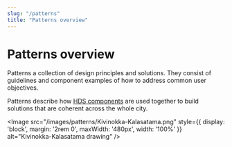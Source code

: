 ```yaml
---
slug: "/patterns"
title: "Patterns overview"
---
```



# Patterns overview

<LeadParagraph>
  Patterns a collection of design principles and solutions. They consist of guidelines and component examples of how to address common user objectives.
</LeadParagraph>

Patterns describe how [HDS components](/components/) are used together to build solutions that are coherent across the whole city.

<Image
  src="/images/patterns/Kivinokka-Kalasatama.png"
  style={{ display: 'block', margin: '2rem 0', maxWidth: '480px', width: '100%' }}
  alt="Kivinokka-Kalasatama drawing"
/>

